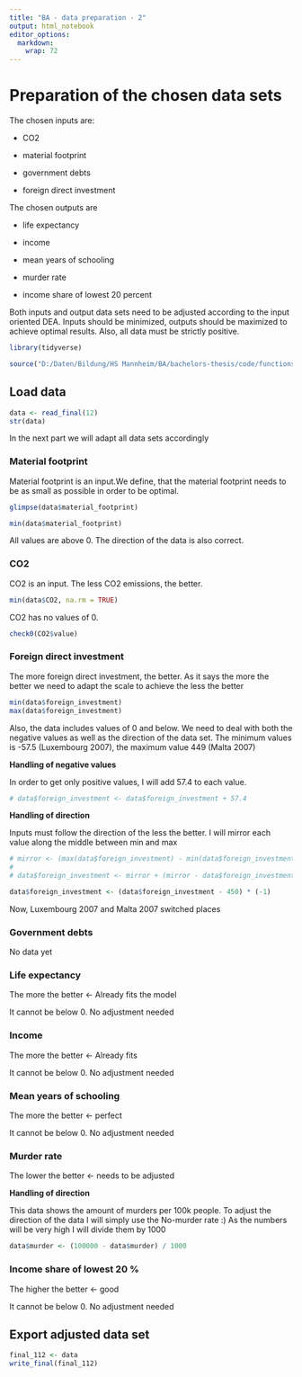 ```yaml
---
title: "BA - data preparation - 2"
output: html_notebook
editor_options: 
  markdown: 
    wrap: 72
---
```


# Preparation of the chosen data sets

The chosen inputs are:

-   CO2

-   material footprint

-   government debts

-   foreign direct investment

The chosen outputs are

-   life expectancy

-   income

-   mean years of schooling

-   murder rate

-   income share of lowest 20 percent

Both inputs and output data sets need to be adjusted according to the
input oriented DEA. Inputs should be minimized, outputs should be
maximized to achieve optimal results. Also, all data must be strictly
positive.

```r
library(tidyverse) 

source("D:/Daten/Bildung/HS Mannheim/BA/bachelors-thesis/code/functions.R")
```

## Load data

```r
data <- read_final(12)
str(data)
```

In the next part we will adapt all data sets accordingly

### Material footprint

Material footprint is an input.We define, that the material footprint
needs to be as small as possible in order to be optimal.

```r
glimpse(data$material_footprint)
```

```r
min(data$material_footprint)
```

All values are above 0. The direction of the data is also correct.

### CO2

CO2 is an input. The less CO2 emissions, the better.

```r
min(data$CO2, na.rm = TRUE)
```

CO2 has no values of 0.

```r
check0(CO2$value)
```

### Foreign direct investment

The more foreign direct investment, the better. As it says the more the
better we need to adapt the scale to achieve the less the better

```r
min(data$foreign_investment)
max(data$foreign_investment)
```

Also, the data includes values of 0 and below. We need to deal with both
the negative values as well as the direction of the data set. The
minimum values is -57.5 (Luxembourg 2007), the maximum value 449 (Malta
2007)

**Handling of negative values**

In order to get only positive values, I will add 57.4 to each value.

```r
# data$foreign_investment <- data$foreign_investment + 57.4
```

**Handling of direction**

Inputs must follow the direction of the less the better. I will mirror
each value along the middle between min and max

```r
# mirror <- (max(data$foreign_investment) - min(data$foreign_investment)) / 2 # = 253.25
# 
# data$foreign_investment <- mirror + (mirror - data$foreign_investment)

data$foreign_investment <- (data$foreign_investment - 450) * (-1)
```

Now, Luxembourg 2007 and Malta 2007 switched places

### Government debts

No data yet

### Life expectancy

The more the better \<- Already fits the model

It cannot be below 0. No adjustment needed

### Income

The more the better \<- Already fits

It cannot be below 0. No adjustment needed

### Mean years of schooling

The more the better \<- perfect

It cannot be below 0. No adjustment needed

### Murder rate

The lower the better \<- needs to be adjusted

**Handling of direction**

This data shows the amount of murders per 100k people. To adjust the
direction of the data I will simply use the No-murder rate :) As the
numbers will be very high I will divide them by 1000

```r
data$murder <- (100000 - data$murder) / 1000
```

### Income share of lowest 20 %

The higher the better \<- good

It cannot be below 0. No adjustment needed

## Export adjusted data set

```r
final_112 <- data
write_final(final_112)
```
